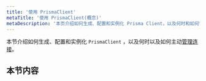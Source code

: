 ```yaml
---
title: '使用 PrismaClient'
metaTitle: '使用 PrismaClient(概念)'
metaDescription: '本页介绍如何生成、配置和实例化 Prisma Client，以及何时和如何管理数据库连接。'
---
```


<TopBlock>

本节介绍如何生成、配置和实例化 `PrismaClient` <span class="api"></span> ，以及何时以及如何主动[管理连接](connection-management)。

</TopBlock>

## 本节内容

<Subsections />

